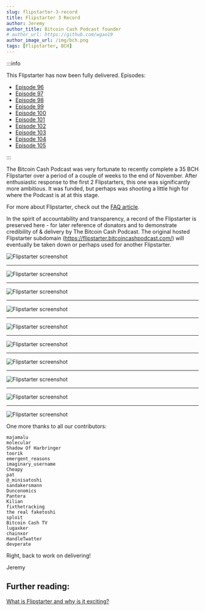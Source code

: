 ```yaml
---
slug: flipstarter-3-record
title: Flipstarter 3 Record
author: Jeremy
author_title: Bitcoin Cash Podcast founder
# author_url: https://github.com/wgao19
author_image_url: /img/bch.png
tags: [Flipstarter, BCH]
---
```



:::info

This Flipstarter has now been fully delivered. Episodes:

- [Episode 96](/episodes/96)
- [Episode 97](/episodes/97)
- [Episode 98](/episodes/98)
- [Episode 99](/episodes/99)
- [Episode 100](/episodes/100)
- [Episode 101](/episodes/101)
- [Episode 102](/episodes/102)
- [Episode 103](/episodes/103)
- [Episode 104](/episodes/104)
- [Episode 105](/episodes/105)

:::

The Bitcoin Cash Podcast was very fortunate to recently complete a 35 BCH Flipstarter over a period of a couple of weeks to the end of November. After enthusiastic response to the first 2 Flipstarters, this one was significantly more ambitious. It was funded, but perhaps was shooting a little high for where the Podcast is at at this stage.

For more about Flipstarter, check out the [FAQ article](/faqs/Tech/what-is-flipstarter).

In the spirit of accountability and transparency, a record of the Flipstarter is preserved here - for later reference of donators and to demonstrate credibility of & delivery by The Bitcoin Cash Podcast. The original hosted Flipstarter subdomain (https://flipstarter.bitcoincashpodcast.com/) will eventually be taken down or perhaps used for another Flipstarter.

<img src={screenshot1Url} alt="Flipstarter screenshot" />
<hr />
<img src={screenshot2Url} alt="Flipstarter screenshot" />
<hr />
<img src={screenshot3Url} alt="Flipstarter screenshot" />
<hr />
<img src={screenshot4Url} alt="Flipstarter screenshot" />
<hr />
<img src={screenshot5Url} alt="Flipstarter screenshot" />
<hr />
<img src={screenshot6Url} alt="Flipstarter screenshot" />
<hr />
<img src={screenshot7Url} alt="Flipstarter screenshot" />
<hr />
<img src={screenshot8Url} alt="Flipstarter screenshot" />
<hr />
<img src={screenshot9Url} alt="Flipstarter screenshot" />
<hr />
<img src={screenshot10Url} alt="Flipstarter screenshot" />

One more thanks to all our contributors:

```
majamalu
molecular
Shadow Of Harbringer
toorik
emergent_reasons
imaginary_username
Cheapy
pat
@_minisatoshi
sandakersmann
Dunconomics
Pantera
Kilian
fixthetracking
the real faketoshi
sploit
Bitcoin Cash TV
lugaxker
chainxor
HandleTwatter
devperate
```

Right, back to work on delivering!

Jeremy

## Further reading:

[What is Flipstarter and why is it exciting?](/faqs/Tech/what-is-flipstarter)
